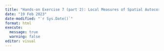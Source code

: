 ```yaml
---
title: "Hands-on Exercise 7 (part 2): Local Measures of Spatial Autocorrelation"
date: "19 Feb 2023"
date-modified: "`r Sys.Date()`"
format: html
execute: 
  message: true
  warning: false
editor: visual
---
```

